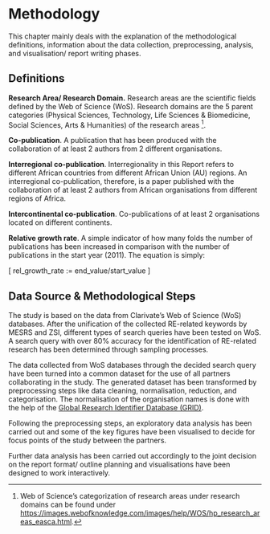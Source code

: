 # Methodology {#method}

This chapter mainly deals with the explanation of the methodological definitions, information about the data collection, preprocessing, analysis, and visualisation/ report writing phases.

## Definitions
**Research Area/ Research Domain.** Research areas are the scientific fields defined by the Web of Science (WoS). Research domains are the 5 parent categories (Physical Sciences, Technology, Life Sciences & Biomedicine, Social Sciences, Arts & Humanities) of the research areas [^0201].  

**Co-publication**. A publication that has been produced with the collaboration of at least 2 authors from 2 different organisations.

**Interregional co-publication**. Interregionality in this Report refers to different African countries from different African Union (AU) regions. An interregional co-publication, therefore, is a paper published with the collaboration of at least 2 authors from African organisations from different regions of Africa.

**Intercontinental co-publication**. Co-publications of at least 2 organisations located on different continents.

**Relative growth rate**. A simple indicator of how many folds the number of publications has been increased in comparison with the number of publications in the start year (2011). The equation is simply:

\[
rel\_growth\_rate := end\_value/start\_value
\]

## Data Source & Methodological Steps

The study is based on the data from Clarivate's Web of Science (WoS) databases. After the unification of the collected RE-related keywords by MESRS and ZSI, different types of search queries have been tested on WoS. A search query with over 80% accuracy for the identification of RE-related research has been determined through sampling processes.

The data collected from WoS databases through the decided search query have been turned into a common dataset for the use of all partners collaborating in the study. The generated dataset has been transformed by preprocessing steps like data cleaning, normalisation, reduction, and categorisation. The normalisation of the organisation names is done with the help of the [Global Research Identifier Database (GRID)](https://www.grid.ac/).

Following the preprocessing steps, an exploratory data analysis has been carried out and some of the key figures have been visualised to decide for focus points of the study between the partners.

Further data analysis has been carried out accordingly to the joint decision on the report format/ outline planning and visualisations have been designed to work interactively. 



[^0201]: Web of Science's categorization of research areas under research domains can be found under [https://images.webofknowledge.com/images/help/WOS/hp_research_areas_easca.html](https://images.webofknowledge.com/images/help/WOS/hp_research_areas_easca.html).  